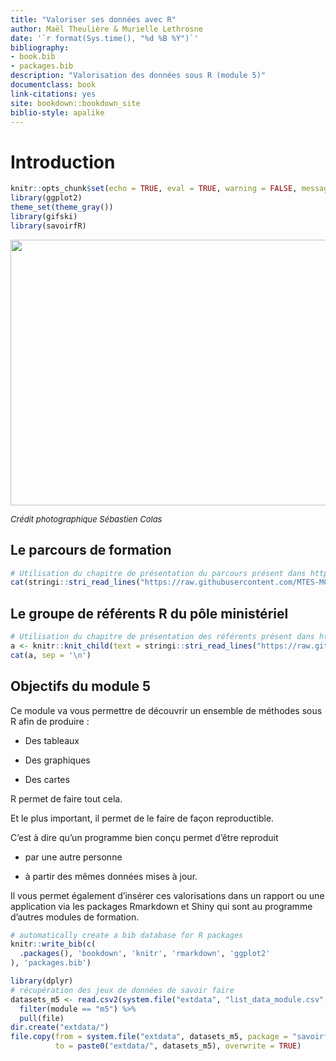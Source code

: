 ```yaml
--- 
title: "Valoriser ses données avec R"
author: Maël Theulière & Murielle Lethrosne
date: '`r format(Sys.time(), "%d %B %Y")`'
bibliography:
- book.bib
- packages.bib
description: "Valorisation des données sous R (module 5)"
documentclass: book
link-citations: yes
site: bookdown::bookdown_site
biblio-style: apalike
---
```


# Introduction

```r
knitr::opts_chunk$set(echo = TRUE, eval = TRUE, warning = FALSE, message = FALSE)
library(ggplot2)
theme_set(theme_gray())
library(gifski)
library(savoirfR)
```


![](images/renard.jpg){#id .class width=640 height=425}

<font size="2"> 
*Crédit photographique Sébastien Colas*
</font> 

## Le parcours de formation

```r
# Utilisation du chapitre de présentation du parcours présent dans https://github.com/MTES-MCT/parcours-r
cat(stringi::stri_read_lines("https://raw.githubusercontent.com/MTES-MCT/parcours-r/master/parties_communes/le_parcours_R.Rmd", encoding = "UTF-8"), sep = "\n")
```


## Le groupe de référents R du pôle ministériel

```r
# Utilisation du chapitre de présentation des référents présent dans https://github.com/MTES-MCT/parcours-r
a <- knitr::knit_child(text = stringi::stri_read_lines("https://raw.githubusercontent.com/MTES-MCT/parcours-r/master/parties_communes/les_referents_R.Rmd", encoding = "UTF-8"), quiet = TRUE)
cat(a, sep = '\n')
```


## Objectifs du module 5


Ce module va vous permettre de découvrir un ensemble de méthodes sous R afin de produire : 

- Des tableaux

- Des graphiques

- Des cartes


R permet de faire tout cela.

Et le plus important, il permet de le faire de façon reproductible.

C'est à dire qu'un programme bien conçu permet d'être reproduit 

- par une autre personne 

- à partir des mêmes données mises à jour.

Il vous permet également d'insérer ces valorisations dans un rapport ou une application via les packages Rmarkdown et Shiny qui sont au programme d'autres modules de formation.

```r
# automatically create a bib database for R packages
knitr::write_bib(c(
  .packages(), 'bookdown', 'knitr', 'rmarkdown', 'ggplot2'
), 'packages.bib')
```

```r
library(dplyr)
# récupération des jeux de données de savoir faire
datasets_m5 <- read.csv2(system.file("extdata", "list_data_module.csv", package = "savoirfR")) %>% 
  filter(module == "m5") %>% 
  pull(file)
dir.create("extdata/")
file.copy(from = system.file("extdata", datasets_m5, package = "savoirfR"), 
          to = paste0("extdata/", datasets_m5), overwrite = TRUE)

```


